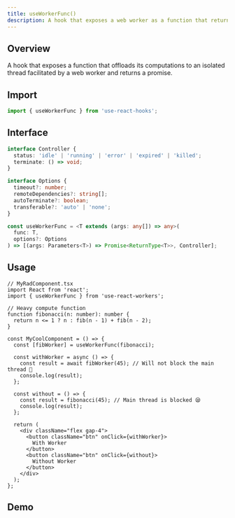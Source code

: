 ```yaml
---
title: useWorkerFunc()
description: A hook that exposes a web worker as a function that returns a promise
---
```



## Overview

A hook that exposes a function that offloads its computations to an isolated thread facilitated by a web worker and returns a promise.

## Import

```ts
import { useWorkerFunc } from 'use-react-hooks';
```

## Interface

```ts
interface Controller {
  status: 'idle' | 'running' | 'error' | 'expired' | 'killed';
  terminate: () => void;
}

interface Options {
  timeout?: number;
  remoteDependencies?: string[];
  autoTerminate?: boolean;
  transferable?: 'auto' | 'none';
}

const useWorkerFunc = <T extends (args: any[]) => any>(
  func: T,
  options?: Options
) => [(args: Parameters<T>) => Promise<ReturnType<T>>, Controller];
```

## Usage

```tsx
// MyRadComponent.tsx
import React from 'react';
import { useWorkerFunc } from 'use-react-workers';

// Heavy compute function
function fibonacci(n: number): number {
  return n <= 1 ? n : fib(n - 1) + fib(n - 2);
}

const MyCoolComponent = () => {
  const [fibWorker] = useWorkerFunc(fibonacci);

  const withWorker = async () => {
    const result = await fibWorker(45); // Will not block the main thread 🥳
    console.log(result);
  };

  const without = () => {
    const result = fibonacci(45); // Main thread is blocked 😪
    console.log(result);
  };

  return (
    <div className="flex gap-4">
      <button className="btn" onClick={withWorker}>
        With Worker
      </button>
      <button className="btn" onClick={without}>
        Without Worker
      </button>
    </div>
  );
};
```

## Demo

<UseWorkerFunc client:only="react" />
